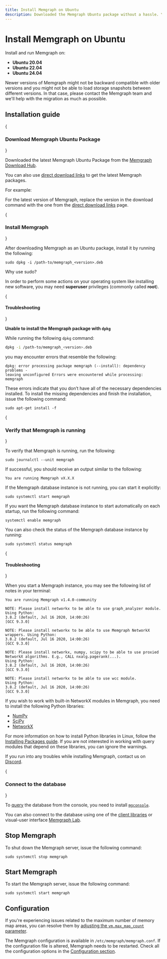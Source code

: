 ```yaml
---
title: Install Memgraph on Ubuntu
description: Downloaded the Memgraph Ubuntu package without a hassle. Your resource for improved graph computing execution.
---
```



# Install Memgraph on Ubuntu

Install and run Memgraph on:
  - **Ubuntu 20.04**
  - **Ubuntu 22.04**
  - **Ubuntu 24.04**  

<Callout type="warning"> 
Newer versions of Memgraph might not be backward
compatible with older versions and you might not be able to load storage
snapshots between different versions. In that case, please contact the Memgraph
team and we'll help with the migration as much as possible.
 </Callout>

## Installation guide

<Steps>

{<h3 className="custom-header">Download Memgraph Ubuntu Package</h3>}

Downloaded the latest Memgraph Ubuntu Package from the [Memgraph Download Hub](https://memgraph.com/download/).

You can also use [direct download
links](/getting-started/install-memgraph/direct-download-links) to get the
latest Memgraph packages. 

For example:

<CodeSnippet code="sudo wget https://download.memgraph.com/memgraph/v2.22-0/ubuntu-22.04/memgraph_2.22.0-1_amd64.deb" page="install-memgraph/ubuntu"/>

<Callout>

For the latest version of Memgraph, replace the version in the download command
with the one from the [direct download
links](/getting-started/install-memgraph/direct-download-links) page.

</Callout>

{<h3 className="custom-header">Install Memgraph</h3>}

After downloading Memgraph as an Ubuntu package, install it by running the
following:

```
sudo dpkg -i /path-to/memgraph_<version>.deb
```

<Callout type="info"> 

Why use sudo? 

In order to perform some actions on your operating system like installing new
software, you may need **superuser** privileges (commonly called **root**).

</Callout>

{<h4 className="custom-header">Troubleshooting</h4>}

**Unable to install the Memgraph package with `dpkg`**

While running the following `dpkg` command:

```bash
dpkg -i /path-to/memgraph_<version>.deb
```

you may encounter errors that resemble the following:

```
dpkg: error processing package memgraph (--install): dependency problems -
leaving unconfigured Errors were encountered while processing: memgraph
```

These errors indicate that you don’t have all of the necessary dependencies
installed. To install the missing dependencies and finish the installation,
issue the following command:

```
sudo apt-get install -f
```

{<h3 className="custom-header">Verify that Memgraph is running</h3>}

To verify that Memgraph is running, run the following:

```
sudo journalctl --unit memgraph
```

If successful, you should receive an output similar to the following:

```
You are running Memgraph vX.X.X
```

If the Memgraph database instance is not running, you can start it explicitly:

```
sudo systemctl start memgraph
```

If you want the Memgraph database instance to start automatically on each startup, run the
following command:

```
systemctl enable memgraph
```

You can also check the status of the Memgraph database instance by running:
```
sudo systemctl status memgraph
```

{<h4 className="custom-header">Troubleshooting</h4>}

When you start a Memgraph instance, you may see the following list of notes in
your terminal:

```
You are running Memgraph v1.4.0-community

NOTE: Please install networkx to be able to use graph_analyzer module. Using Python:
3.8.2 (default, Jul 16 2020, 14:00:26)
[GCC 9.3.0]

NOTE: Please install networkx to be able to use Memgraph NetworkX wrappers. Using Python:
3.8.2 (default, Jul 16 2020, 14:00:26)
[GCC 9.3.0]

NOTE: Please install networkx, numpy, scipy to be able to use proxied NetworkX algorithms. E.g., CALL nxalg.pagerank(...).
Using Python:
3.8.2 (default, Jul 16 2020, 14:00:26)
[GCC 9.3.0]

NOTE: Please install networkx to be able to use wcc module.
Using Python:
3.8.2 (default, Jul 16 2020, 14:00:26)
[GCC 9.3.0]
```

If you wish to work with built-in NetworkX modules in Memgraph, you need to
install the following Python libraries:
* [NumPy](https://numpy.org/)
* [SciPy](https://www.scipy.org/)
* [NetworkX](https://networkx.org/)

For more information on how to install Python libraries in Linux, follow the
[Installing Packages
guide](https://packaging.python.org/tutorials/installing-packages/). If you are
not interested in working with query modules that depend on these libraries, you
can ignore the warnings.

If you run into any troubles while installing Memgraph, contact us on
[Discord](https://discord.gg/memgraph).

{<h3 className="custom-header">Connect to the database</h3>}

To [query](/querying) the database from the console, you need to install
[`mgconsole`](/getting-started/cli). 

You can also connect to the database using one of the [client
libraries](/client-libraries) or visual-user interface [Memgraph
Lab](/data-visualization).

</Steps>

## Stop Memgraph

To shut down the Memgraph server, issue the following command:

```
sudo systemctl stop memgraph
```

## Start Memgraph

To start the Memgraph server, issue the following command:

```
sudo systemctl start memgraph
```

## Configuration

<Callout type="info">

If you're experiencing issues related to the maximum number of memory map areas,
you can resolve them by [adjusting the `vm.max_map_count`
parameter](/configuration/system-configuration#increasing-memory-map-areas). 

</Callout>

The Memgraph configuration is available in `/etc/memgraph/memgraph.conf`. If the
configuration file is altered, Memgraph needs to be restarted. Check all the
configuration options in the [Configuration
section](/database-management/configuration). 
